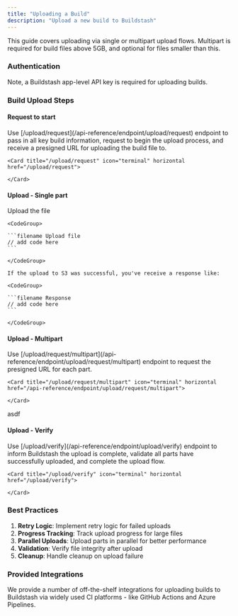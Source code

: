 ```yaml
---
title: "Uploading a Build"
description: "Upload a new build to Buildstash"
---
```


This guide covers uploading via single or multipart upload flows. Multipart is required for build files above 5GB, and optional for files smaller than this.

### Authentication

Note, a Buildstash app-level API key is required for uploading builds.

### Build Upload Steps

#### Request to start

<Steps>
  <Step title="Request to start upload" icon="chevron-right" stepNumber={1}>
    Use [/upload/request](/api-reference/endpoint/upload/request) endpoint to pass in all key build information, request to begin the upload process, and receive a presigned URL for uploading the build file to.

    <Card title="/upload/request" icon="terminal" horizontal href="/upload/request">
      
    </Card>
  </Step>
</Steps>

#### Upload - Single part

<Steps>
  <Step title="Upload file to presigned URL" icon="chevron-right" stepNumber={2}>
    Upload the file

    <CodeGroup>

    ```filename Upload file
    // add code here
    ```

    </CodeGroup>

    If the upload to S3 was successful, you've receive a response like:

    <CodeGroup>

    ```filename Response
    // add code here
    ```

    </CodeGroup>
  </Step>
</Steps>

#### Upload - Multipart

<Steps>
  <Step title="Request to start upload" icon="chevron-right" stepNumber={1}>
    Use [/upload/request/multipart](/api-reference/endpoint/upload/request/multipart) endpoint to request the presigned URL for each part.

    <Card title="/upload/request/multipart" icon="terminal" horizontal href="/api-reference/endpoint/upload/request/multipart">
      
    </Card>
  </Step>
  <Step title="Upload part" icon="chevron-right">
    asdf
  </Step>
</Steps>

#### Upload - Verify

<Steps>
  <Step title="Verify and complete upload" icon="chevron-right" stepNumber={4}>
    Use [/upload/verify](/api-reference/endpoint/upload/verify) endpoint to inform Buildstash the upload is complete, validate all parts have successfully uploaded, and complete the upload flow.

    <Card title="/upload/verify" icon="terminal" horizontal href="/upload/verify">
      
    </Card>
  </Step>
</Steps>

### Best Practices

1. **Retry Logic**: Implement retry logic for failed uploads
2. **Progress Tracking**: Track upload progress for large files
3. **Parallel Uploads**: Upload parts in parallel for better performance
4. **Validation**: Verify file integrity after upload
5. **Cleanup**: Handle cleanup on upload failure

### Provided Integrations

<Card title="CI Integrations" href="https://support.buildstash.com/docs">
  We provide a number of off-the-shelf integrations for uploading builds to Buildstash via widely used CI platforms - like GitHub Actions and Azure Pipelines.
</Card>